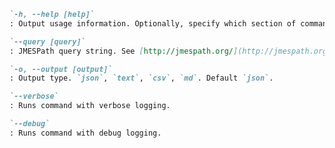 ```md definition-list
`-h, --help [help]`
: Output usage information. Optionally, specify which section of command's help you want to see. Allowed values are `options`, `examples`, `remarks`, `response`, `full`. Default is `full`.

`--query [query]`
: JMESPath query string. See [http://jmespath.org/](http://jmespath.org/) for more information and examples.

`-o, --output [output]`
: Output type. `json`, `text`, `csv`, `md`. Default `json`.

`--verbose`
: Runs command with verbose logging.

`--debug`
: Runs command with debug logging.
```
